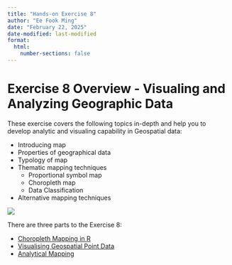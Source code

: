 ```yaml
---
title: "Hands-on Exercise 8"
author: "Ee Fook Ming"
date: "February 22, 2025"
date-modified: last-modified
format:
  html:
    number-sections: false
---
```


# Exercise 8 Overview - Visualing and Analyzing Geographic Data

These exercise covers the following topics in-depth and help you to develop analytic and visualing capability in Geospatial data:

-   Introducing map
-   Properties of geographical data
-   Typology of map
-   Thematic mapping techniques
    -   Proportional symbol map
    -   Choropleth map
    -   Data Classification
-   Alternative mapping techniques

![](images/clipboard-332100980.png)

There are three parts to the Exercise 8:

-   [Choropleth Mapping in R](Part_01/Hands-on_Ex08-1.qmd)
-   [Visualising Geospatial Point Data](Part_01/Hands-on_Ex08-2.qmd)
-   [Analytical Mapping](Part_01/Hands-on_Ex08-3.qmd)
